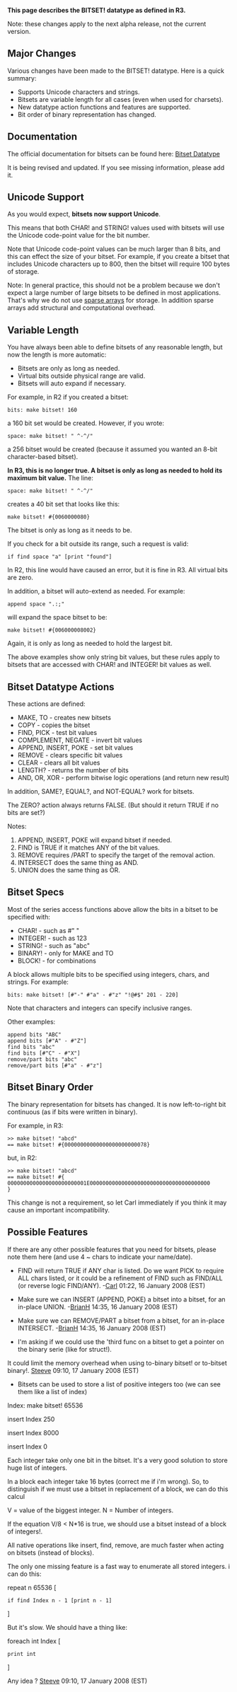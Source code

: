 '''This page describes the BITSET! datatype as defined in R3.'''

Note: these changes apply to the next alpha release, not the current version.

==Major Changes==

Various changes have been made to the BITSET! datatype. Here is a quick summary:

*Supports Unicode characters and strings.
*Bitsets are variable length for all cases (even when used for charsets).
*New datatype action functions and features are supported.
*Bit order of binary representation has changed.

==Documentation==

The official documentation for bitsets can be found here: [http://www.rebol.com/r3/docs/datatypes/bitset.html Bitset Datatype]

It is being revised and updated. If you see missing information, please add it.

==Unicode Support==

As you would expect, '''bitsets now support Unicode'''.

This means that both CHAR! and STRING! values used with bitsets will use the Unicode code-point value for the bit number.

Note that Unicode code-point values can be much larger than 8 bits, and this can effect the size of your bitset. For example, if you create a bitset that includes Unicode characters up to 800, then the bitset will require 100 bytes of storage.

Note: In general practice, this should not be a problem because we don't expect a large number of large bitsets to be defined in most applications. That's why we do not use [http://en.wikipedia.org/wiki/Sparse_array sparse arrays] for storage. In addition sparse arrays add structural and computational overhead.

==Variable Length==

You have always been able to define bitsets of any reasonable length, but now the length is more automatic:

*Bitsets are only as long as needed.
*Virtual bits outside physical range are valid.
*Bitsets will auto expand if necessary.

For example, in R2 if you created a bitset:

<pre>
bits: make bitset! 160
</pre>

a 160 bit set would be created. However, if you wrote:

<pre>
space: make bitset! " ^-^/"
</pre>

a 256 bitset would be created (because it assumed you wanted an 8-bit character-based bitset).

'''In R3, this is no longer true. A bitset is only as long as needed to hold its maximum bit value.''' The line:

<pre>
space: make bitset! " ^-^/"
</pre>

creates a 40 bit set that looks like this:

<pre>
make bitset! #{0060000080}
</pre>

The bitset is only as long as it needs to be.

If you check for a bit outside its range, such a request is valid:

<pre>
if find space "a" [print "found"]
</pre>

In R2, this line would have caused an error, but it is fine in R3. All virtual bits are zero.

In addition, a bitset will auto-extend as needed. For example:

<pre>
append space ".:;"
</pre>

will expand the space bitset to be:

<pre>
make bitset! #{006000008002}
</pre>

Again, it is only as long as needed to hold the largest bit.

The above examples show only string bit values, but these rules apply to bitsets that are accessed with CHAR! and INTEGER! bit values as well.

==Bitset Datatype Actions==

These actions are defined:

*MAKE, TO - creates new bitsets
*COPY - copies the bitset
*FIND, PICK - test bit values
*COMPLEMENT, NEGATE - invert bit values
*APPEND, INSERT, POKE - set bit values
*REMOVE - clears specific bit values
*CLEAR - clears all bit values
*LENGTH? - returns the number of bits
*AND, OR, XOR - perform bitwise logic operations (and return new result)

In addition, SAME?, EQUAL?, and NOT-EQUAL? work for bitsets.

The ZERO? action always returns FALSE. (But should it return TRUE if no bits are set?)

Notes:

#APPEND, INSERT, POKE will expand bitset if needed.
#FIND is TRUE if it matches ANY of the bit values.
#REMOVE requires /PART to specify the target of the removal action.
#INTERSECT does the same thing as AND.
#UNION does the same thing as OR.

==Bitset Specs==

Most of the series access functions above allow the bits in a bitset to be specified with:

*CHAR! - such as #" "
*INTEGER! - such as 123
*STRING! - such as "abc"
*BINARY! - only for MAKE and TO
*BLOCK! - for combinations

A block allows multiple bits to be specified using integers, chars, and strings. For example:

<pre>
bits: make bitset! [#"-" #"a" - #"z" "!@#$" 201 - 220]
</pre>

Note that characters and integers can specify inclusive ranges.

Other examples:

<pre>
append bits "ABC"
append bits [#"A" - #"Z"]
find bits "abc"
find bits [#"C" - #"X"]
remove/part bits "abc"
remove/part bits [#"a" - #"z"]
</pre>

==Bitset Binary Order==

The binary representation for bitsets has changed. It is now left-to-right bit continuous (as if bits were written in binary).

For example, in R3:

<pre>
>> make bitset! "abcd"
== make bitset! #{00000000000000000000000078}
</pre>

but, in R2:

<pre>
>> make bitset! "abcd"
== make bitset! #{
0000000000000000000000001E00000000000000000000000000000000000000
}
</pre>

This change is not a requirement, so let Carl immediately if you think it may cause an important incompatibility.

==Possible Features==

If there are any other possible features that you need for bitsets, please note them here (and use 4 ~ chars to indicate your name/date).

*FIND will return TRUE if ANY char is listed. Do we want PICK to require ALL chars listed, or it could be a refinement of FIND such as FIND/ALL (or reverse logic FIND/ANY). -[[User:Carl|Carl]] 01:22, 16 January 2008 (EST)

*Make sure we can INSERT (APPEND, POKE) a bitset into a bitset, for an in-place UNION. -[[User:BrianH|BrianH]] 14:35, 16 January 2008 (EST)

*Make sure we can REMOVE/PART a bitset from a bitset, for an in-place INTERSECT. -[[User:BrianH|BrianH]] 14:35, 16 January 2008 (EST)

*I'm asking if we could use the 'third func on a bitset to get a pointer on the binary serie (like for struct!).
It could limit the memory overhead when using to-binary bitset! or to-bitset binary!. [[User:Steeve|Steeve]] 09:10, 17 January 2008 (EST)

*Bitsets can be used to store a list of positive integers too (we can see them like a list of index)

Index: make bitset! 65536

insert Index 250

insert Index 8000

insert Index 0

Each integer take only one bit in the bitset.
It's a very good solution to store huge list of integers. 

In a block each integer take 16 bytes (correct me if i'm wrong).
So, to distinguish if we must use a bitset in replacement of a block, we can do this calcul

V = value of the biggest integer.
N = Number of integers.

If the equation V/8 < N*16 is true, we should use a bitset instead of a block of integers!.

All native operations like insert, find, remove, are much faster when acting on bitsets (instead of blocks).

The only one missing feature is a fast way to enumerate all stored integers.
i can do this:

repeat n 65536 [

<pre>
if find Index n - 1 [print n - 1]
</pre>

]

But it's slow.
We should have a thing like:

foreach int Index [

<pre>
print int
</pre>

]

Any idea ? [[User:Steeve|Steeve]] 09:10, 17 January 2008 (EST)